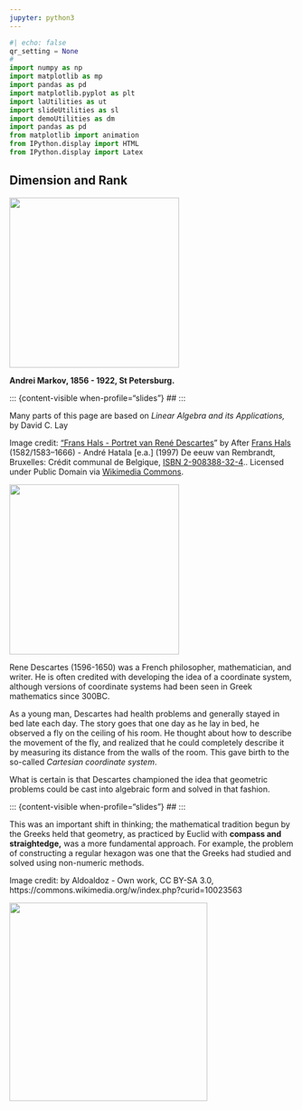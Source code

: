 ```yaml
---
jupyter: python3
---
```

```python
#| echo: false
qr_setting = None
#
import numpy as np
import matplotlib as mp
import pandas as pd
import matplotlib.pyplot as plt
import laUtilities as ut
import slideUtilities as sl
import demoUtilities as dm
import pandas as pd
from matplotlib import animation
from IPython.display import HTML
from IPython.display import Latex

```
<!--
This comment somehow suppresses the title page
-->
## Dimension and Rank

::: {.content-visible when-profile="slides"}
::: {.ctrd}
![](images/descartes.jpg){width=300}

__Andrei Markov, 1856 - 1922, St Petersburg.__
:::
:::

::: {content-visible when-profile="slides"}
##
:::

:::: {.content-hidden when-profile="slides"}
::: {.column-margin}
Many parts of this page are based on _Linear Algebra and its
Applications,_ by David C. Lay
:::
::::

:::: {.content-hidden when-profile="slides"}
::: {.column-margin}
Image credit: <a href="http://commons.wikimedia.org/wiki/File:Frans_Hals_-_Portret_van_Ren%C3%A9_Descartes.jpg#/media/File:Frans_Hals_-_Portret_van_Ren%C3%A9_Descartes.jpg">"Frans Hals - Portret van René Descartes</a>" by After <a href="//en.wikipedia.org/wiki/Frans_Hals" class="extiw" title="en:Frans Hals">Frans Hals</a> (1582/1583–1666) - André Hatala [e.a.] (1997) De eeuw van Rembrandt, Bruxelles: Crédit communal de Belgique, <a href="//commons.wikimedia.org/wiki/Special:BookSources/2908388324" class="internal mw-magiclink-isbn">ISBN 2-908388-32-4</a>.. Licensed under Public Domain via <a href="//commons.wikimedia.org/wiki/">Wikimedia Commons</a>.
:::
::::

![](images/descartes.jpg){width=300}

Rene Descartes (1596-1650) was a French philosopher, mathematician, and writer.  He is often credited with developing the idea of a coordinate system, although versions of coordinate systems had been seen in Greek mathematics since 300BC.  

As a young man, Descartes had health problems and generally stayed in bed late each day.  The story goes that one day as he lay in bed, he observed a fly on the ceiling of his room.  He thought about how to describe the movement of the fly, and realized that he could completely describe it by measuring its distance from the walls of the room.  This gave birth to the so-called _Cartesian coordinate system_.

What is certain is that Descartes championed the idea that geometric problems could be cast into algebraic form and solved in that fashion. 

::: {content-visible when-profile="slides"}
##
:::

This was an important shift in thinking; the mathematical tradition begun by the Greeks held that geometry, as practiced by Euclid with __compass and straightedge,__ was a more fundamental approach.  For example, the problem of constructing a regular hexagon was one that the Greeks had studied and solved using non-numeric methods.  

:::: {.content-hidden when-profile="slides"}
::: {.column-margin}
Image credit: by Aldoaldoz - Own work, CC BY-SA 3.0, https://commons.wikimedia.org/w/index.php?curid=10023563
:::
::::

::: {.fragment}
![](images/Regular_Hexagon_Inscribed_in_a_Circle_240px.gif){width=350}
:::

